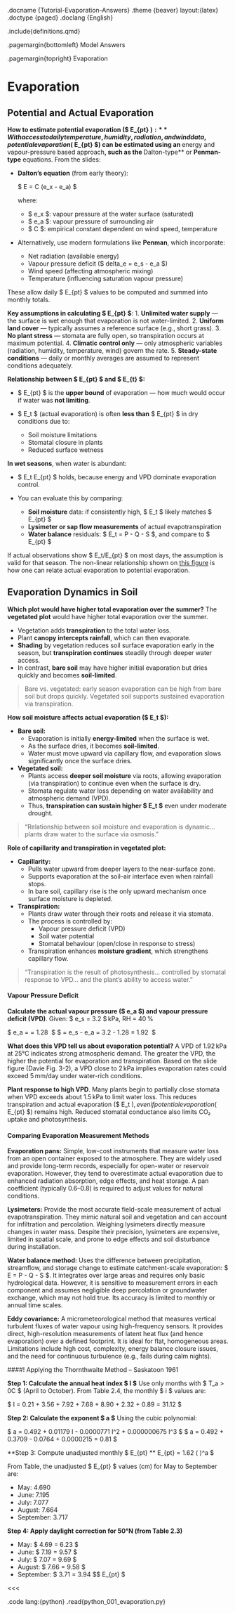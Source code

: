 .docname {Tutorial-Evaporation-Answers}
.theme {beaver} layout:{latex}
.doctype {paged}
.doclang {English}

.include{definitions.qmd}

.pagemargin{bottomleft}
    Model Answers

.pagemargin{topright}
    Evaporation

# Evaporation
## Potential and Actual Evaporation
**How to estimate potential evaporation ($ E_{pt} $):** With access to daily temperature, humidity, radiation, and wind data, potential evaporation ($ E_{pt} $) can be estimated using an **energy and vapour-pressure based approach**, such as the **Dalton-type** or **Penman-type** equations. From the slides:

- **Dalton’s equation** (from early theory):

  $ E = C (e_x - e_a) $

  where:

  * $ e_x $: vapour pressure at the water surface (saturated)
  * $ e_a $: vapour pressure of surrounding air
  * $ C $: empirical constant dependent on wind speed, temperature

- Alternatively, use modern formulations like **Penman**, which incorporate:
  - Net radiation (available energy)
  - Vapour pressure deficit ($ delta_e = e_s - e_a $)
  - Wind speed (affecting atmospheric mixing)
  - Temperature (influencing saturation vapour pressure)

These allow daily $ E_{pt} $ values to be computed and summed into monthly totals.

**Key assumptions in calculating $ E_{pt} $**:
1. **Unlimited water supply** — the surface is wet enough that evaporation is not water-limited.
2. **Uniform land cover** — typically assumes a reference surface (e.g., short grass).
3. **No plant stress** — stomata are fully open, so transpiration occurs at maximum potential.
4. **Climatic control only** — only atmospheric variables (radiation, humidity, temperature, wind) govern the rate.
5. **Steady-state conditions** — daily or monthly averages are assumed to represent conditions adequately.

**Relationship between $ E_{pt} $ and $ E_{t} $:**

* $ E_{pt} $ is the **upper bound** of evaporation — how much would occur if water was **not limiting**.
* $ E_t $ (actual evaporation) is often **less than** $ E_{pt} $ in dry conditions due to:

  * Soil moisture limitations
  * Stomatal closure in plants
  * Reduced surface wetness

**In wet seasons**, when water is abundant:

* $ E_t \approx E_{pt} $ holds, because energy and VPD dominate evaporation control.
* You can evaluate this by comparing:

  * **Soil moisture** data: if consistently high, $ E_t $ likely matches $ E_{pt} $
  * **Lysimeter or sap flow measurements** of actual evapotranspiration
  * **Water balance** residuals: $ E_t = P - Q - \Delta S $, and compare to $ E_{pt} $

If actual observations show $ E_t/E_{pt} \approx 1 $ on most days, the assumption is valid for that season. The non-linear relationship shown on [this figure](https://water-course.github.io/content/Evaporation/index.html#/28) is how one can relate actual evaporation to potential evaporation.

## Evaporation Dynamics in Soil
**Which plot would have higher total evaporation over the summer?** The **vegetated plot** would have higher total evaporation over the summer.

- Vegetation adds **transpiration** to the total water loss.
- Plant **canopy intercepts rainfall**, which can then evaporate.
- **Shading** by vegetation reduces soil surface evaporation early in the season, but **transpiration continues** steadily through deeper water access.
- In contrast, **bare soil** may have higher initial evaporation but dries quickly and becomes **soil-limited**.

> Bare vs. vegetated: early season evaporation can be high from bare soil but drops quickly. Vegetated soil supports sustained evaporation via transpiration.

**How soil moisture affects actual evaporation ($ E_t $):**

- **Bare soil:**
  - Evaporation is initially **energy-limited** when the surface is wet.
  - As the surface dries, it becomes **soil-limited**.
  - Water must move upward via capillary flow, and evaporation slows significantly once the surface dries.

- **Vegetated soil:**
  - Plants access **deeper soil moisture** via roots, allowing evaporation (via transpiration) to continue even when the surface is dry.
  - Stomata regulate water loss depending on water availability and atmospheric demand (VPD).
  - Thus, **transpiration can sustain higher $ E_t $** even under moderate drought.


> “Relationship between soil moisture and evaporation is dynamic… plants draw water to the surface via osmosis.”

**Role of capillarity and transpiration in vegetated plot:**

- **Capillarity:**
  - Pulls water upward from deeper layers to the near-surface zone.
  - Supports evaporation at the soil–air interface even when rainfall stops.
  - In bare soil, capillary rise is the only upward mechanism once surface moisture is depleted.

- **Transpiration:**
  - Plants draw water through their roots and release it via stomata.
  - The process is controlled by:
     - Vapour pressure deficit (VPD)
     - Soil water potential
     - Stomatal behaviour (open/close in response to stress)
  - Transpiration enhances **moisture gradient**, which strengthens capillary flow.

> “Transpiration is the result of photosynthesis… controlled by stomatal response to VPD… and the plant’s ability to access water.”

#### Vapour Pressure Deficit

**Calculate the actual vapour pressure ($ e_a $) and vapour pressure deficit (VPD)**. Given: $ e_s = 3.2 $ kPa, RH = 40 %

$ e_a = \frac{40}{100} \times 3.2 = 1.28\ \text{kPa} $
$ \text{VPD} = e_s - e_a = 3.2 - 1.28 = 1.92\ \text{kPa} $

**What does this VPD tell us about evaporation potential?** A VPD of 1.92 kPa at 25°C indicates strong atmospheric demand. The greater the VPD, the higher the potential for evaporation and transpiration. Based on the slide figure (Davie Fig. 3-2), a VPD close to 2 kPa implies evaporation rates could exceed 5 mm/day under water-rich conditions.

**Plant response to high VPD**. Many plants begin to partially close stomata when VPD exceeds about 1.5 kPa to limit water loss. This reduces transpiration and actual evaporation ($ E_t $), even if potential evaporation ($ E_{pt} $) remains high. Reduced stomatal conductance also limits CO₂ uptake and photosynthesis.

#### Comparing Evaporation Measurement Methods

**Evaporation pans:** Simple, low-cost instruments that measure water loss from an open container exposed to the atmosphere. They are widely used and provide long-term records, especially for open-water or reservoir evaporation. However, they tend to overestimate actual evaporation due to enhanced radiation absorption, edge effects, and heat storage. A pan coefficient (typically 0.6–0.8) is required to adjust values for natural conditions.

**Lysimeters:** Provide the most accurate field-scale measurement of actual evapotranspiration. They mimic natural soil and vegetation and can account for infiltration and percolation. Weighing lysimeters directly measure changes in water mass. Despite their precision, lysimeters are expensive, limited in spatial scale, and prone to edge effects and soil disturbance during installation.

**Water balance method:** Uses the difference between precipitation, streamflow, and storage change to estimate catchment-scale evaporation:
$ E = P - Q - \Delta S $.
It integrates over large areas and requires only basic hydrological data. However, it is sensitive to measurement errors in each component and assumes negligible deep percolation or groundwater exchange, which may not hold true. Its accuracy is limited to monthly or annual time scales.

**Eddy covariance:** A micrometeorological method that measures vertical turbulent fluxes of water vapour using high-frequency sensors. It provides direct, high-resolution measurements of latent heat flux (and hence evaporation) over a defined footprint. It is ideal for flat, homogeneous areas. Limitations include high cost, complexity, energy balance closure issues, and the need for continuous turbulence (e.g., fails during calm nights).

####! Applying the Thornthwaite Method – Saskatoon 1961

**Step 1: Calculate the annual heat index $ I $**
Use only months with $ T_a > 0\degree C $ (April to October). From Table 2.4, the monthly $ i $ values are:

$ I = 0.21 + 3.56 + 7.92 + 7.68 + 8.90 + 2.32 + 0.89 = 31.12 $

**Step 2: Calculate the exponent $ a $**
Using the cubic polynomial:

$ a = 0.492 + 0.01179 \cdot I - 0.0000771 \cdot I^2 + 0.000000675 \cdot I^3 $
$ a = 0.492 + 0.3709 - 0.0764 + 0.0000215 = 0.81 $

**Step 3: Compute unadjusted monthly $ E_{pt} $**
$ E_{pt} = 1.62 \left( \dfrac{10 T_a}{I} \right)^a $

From Table, the unadjusted $ E_{pt} $ values (cm) for May to September are:

- May: 4.690
- June: 7.195
- July: 7.077
- August: 7.664
- September: 3.717

**Step 4: Apply daylight correction for 50°N (from Table 2.3)**

- May: $ 4.69 \times 1.33 = 6.23 $
- June: $ 7.19 \times 1.36 = 9.57 $
- July: $ 7.07 \times 1.37 = 9.69 $
- August: $ 7.66 \times 1.25 = 9.58 $
- September: $ 3.71 \times 1.06 = 3.94 $$ E_{pt} $

<<<

.code lang:{python}
  .read{python_001_evaporation.py}
